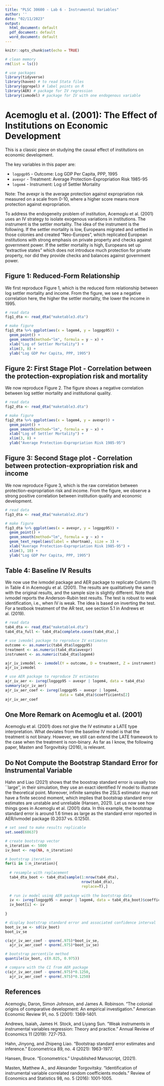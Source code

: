 ```yaml
---
title: "PLSC 30600 - Lab 6 - Instrumental Variables"
author: ''
date: "02/11/2023"
output:
  html_document: default
  pdf_document: default
  word_document: default
---
```



```r
knitr::opts_chunk$set(echo = TRUE)

# clean memory
rm(list = ls())

# use packages
library(tidyverse)
library(haven) # to read Stata files
library(ggrepel) # label points on R
library(AER) # package for IV regression
library(ivmodel) # package for IV with one endogenous variable
```

# Acemoglu et al. (2001): The Effect of Institutions on Economic Development

This is a classic piece on studying the causal effect of institutions on economic development.

The key variables in this paper are:

- `logpgp95` - Outcome: Log GDP Per Capita, PPP, 1995
- `avexpr` - Treatment: Average Protection-Expropriation Risk 1985-95
- `logem4` - Instrument: Log of Settler Mortality

Note: The avexpr is the average protection against expropriation risk measured on a scale from 0-10, where a higher score means more protection against expropriation.

To address the endogeneity problem of institution, Acemoglu et al. (2001) uses an IV strategy to isolate exogenous variations in institutions. The instrument is the settler mortality. The idea of the instrument is the following. If the settler mortality is low, Europeans migrated and settled in those colonies and created "Neo-Europes", which replicated European institutions with strong emphasis on private property and checks against government power. If the settler mortality is high, Europeans set up "extractive states" which does not introduce much protection for private property, nor did they provide checks and balances against government power. 

## Figure 1: Reduced-Form Relationship

We first reproduce Figure 1, which is the reduced form relationship between log settler mortality and income. From the figure, we see a negative correlation here, the higher the settler mortality, the lower the income in 1995.
```r
# read data
fig1_dta <- read_dta("maketable3.dta")

# make figure
fig1_dta %>% ggplot(aes(x = logem4, y = logpgp95)) + 
  geom_point() + 
  geom_smooth(method="lm", formula = y ~ x) + 
  xlab("Log of Settler Mortality") + 
  xlim(3, 8) + 
  ylab("Log GDP Per Capita, PPP, 1995")
```


## Figure 2: First Stage Plot - Correlation between the protection-expropiation risk and mortality

We now reproduce Figure 2. The figure shows a negative correlation between log settler mortality and institutional quality.
```r
# read data
fig2_dta <- read_dta("maketable3.dta")

# make figure
fig2_dta %>% ggplot(aes(x = logem4, y = avexpr)) + 
  geom_point() + 
  geom_smooth(method="lm", formula = y ~ x) + 
  xlab("Log of Settler Mortality") + 
  xlim(3, 8) + 
  ylab("Average Protection-Expropriation Risk 1985-95")
```

## Figure 3: Second Stage plot - Correlation between protection-expropriation risk and income

We now reproduce Figure 3, which is the raw correlation between protection-expropriation risk and income. From the figure, we observe a strong positive correlation between institution quality and economic development.
```r
# read data
fig3_dta <- read_dta("maketable2.dta")

# make figure
fig3_dta %>% ggplot(aes(x = avexpr, y = logpgp95)) + 
  geom_point() + 
  geom_smooth(method="lm", formula = y ~ x) + 
  geom_text_repel(aes(label = shortnam), size = 3) + 
  xlab("Average Protection-Expropriation Risk 1985-95") + 
  xlim(3, 10) + 
  ylab("Log GDP Per Capita, PPP, 1995")
```


## Table 4: Baseline IV Results

We now use the ivmodel package and AER package to replicate Column (1) in Table 4 in Acemoglu et al. (2001). The results are qualitatively the same with the original results, and the sample size is slightly different. Note that ivmodel reports the Anderson-Rubin test results. The test is robust to weak identification, i.e., when IV is weak. The idea is based on inverting the test. For a testbook treatment of the AR test, see section 5.1 in Andrews et al. (2019).
```r
# read data
tab4_dta <- read_dta("maketable4.dta")
tab4_dta_full <- tab4_dta[complete.cases(tab4_dta),]

# use ivmodel package to reproduce IV estimates
outcome <- as.numeric(tab4_dta$logpgp95)
treatment <- as.numeric(tab4_dta$avexpr)
instrument <- as.numeric(tab4_dta$logem4)

ajr_iv_ivmodel <- ivmodel(Y = outcome, D = treatment, Z = instrument)
ajr_iv_ivmodel

# use AER package to reproduce IV estimates
ajr_iv_aer <- ivreg(logpgp95 ~ avexpr | logem4, data = tab4_dta)
summary(ajr_iv_aer)
ajr_iv_aer_coef <- ivreg(logpgp95 ~ avexpr | logem4,
                         data = tab4_dta)$coefficients[2]
ajr_iv_aer_coef
```

## One More Remark on Acemoglu et al. (2001)

Acemoglu et al. (2001) does not give the IV estimator a LATE type interpretation. What deviates from the baseline IV model is that the treatment is not binary. However, we still can extend the LATE framework to the case when the treatment is non-binary. As far as I know, the following paper, Masten and Torgovitsky (2016), is relevant.

## Do Not Compute the Bootstrap Standard Error for Instrumental Variable

Hahn and Liao (2021) shows that the boostrap standard error is usually too ``large'', in their simulation, they use an exact identified IV model to illustrate the theoretical point. Moreover, infinite samples the 2SLS estimator may not have a finite second moment, which implies that bootstrap standard error estimates are unstable and unreliable (Hansen, 2021). Let us now see how things goes in Acemoglu et al. (2001) data. In this example, the bootstrap standard error is around 1.6 times as large as the standard error reported in AER/ivmodel package (0.2037 vs. 0.1250).
```r
# set seed to make results replicable
set.seed(60637)

# create bootstrap vector
n_iteration <- 5000
iv_boot <- rep(NA, n_iteration)

# bootstrap iteration
for(i in 1:n_iteration){
  
  # resample with replacement
  tab4_dta_boot <- tab4_dta[sample(1:nrow(tab4_dta), 
                                   nrow(tab4_dta), 
                                   replace=T),]
  
  # run iv model using AER package with the bootstrap data
  iv <- ivreg(logpgp95 ~ avexpr | logem4, data = tab4_dta_boot)$coefficients[2]
  iv_boot[i] <- iv
  
}

# display bootstrap standard error and associated confidence interval
boot_iv_se <- sd(iv_boot)
boot_iv_se

c(ajr_iv_aer_coef - qnorm(.975)*boot_iv_se, 
  ajr_iv_aer_coef + qnorm(.975)*boot_iv_se)

# bootstrap percentile method
quantile(iv_boot, c(0.025, 0.975))

# compare with the CI from AER package
c(ajr_iv_aer_coef - qnorm(.975)*0.1250, 
  ajr_iv_aer_coef + qnorm(.975)*0.1250)
```

## References
Acemoglu, Daron, Simon Johnson, and James A. Robinson. "The colonial origins of comparative development: An empirical investigation." American Economic Review 91, no. 5 (2001): 1369-1401.

Andrews, Isaiah, James H. Stock, and Liyang Sun. "Weak instruments in instrumental variables regression: Theory and practice." Annual Review of Economics 11 (2019): 727-753.

Hahn, Jinyong, and Zhipeng Liao. "Bootstrap standard error estimates and inference." Econometrica 89, no. 4 (2021): 1963-1977.

Hansen, Bruce. "Econometrics." Unpublished Manuscript, (2021).

Masten, Matthew A., and Alexander Torgovitsky. "Identification of instrumental variable correlated random coefficients models." Review of Economics and Statistics 98, no. 5 (2016): 1001-1005.
